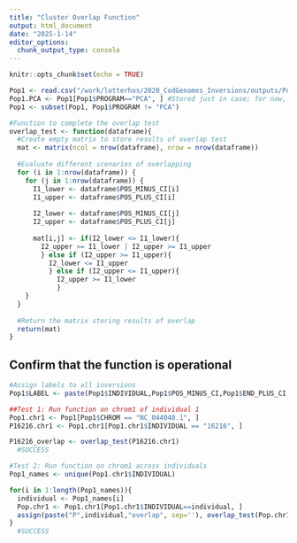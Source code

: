 ```yaml
---
title: "Cluster Overlap Function"
output: html_document
date: "2025-1-14"
editor_options: 
  chunk_output_type: console
---
```


```r
knitr::opts_chunk$set(echo = TRUE)

```

```r
Pop1 <- read.csv("/work/lotterhos/2020_CodGenomes_Inversions/outputs/Pop1_INV.csv")
Pop1.PCA <- Pop1[Pop1$PROGRAM=="PCA", ] #Stored just in case; for now, doing overlap test without PCA
Pop1 <- subset(Pop1, Pop1$PROGRAM != "PCA")

```

```r
#Function to complete the overlap test
overlap_test <- function(dataframe){
  #Create empty matrix to store results of overlap test
  mat <- matrix(ncol = nrow(dataframe), nrow = nrow(dataframe))
  
  #Evaluate different scenarios of overlapping
  for (i in 1:nrow(dataframe)) {
    for (j in 1:nrow(dataframe)) {
      I1_lower <- dataframe$POS_MINUS_CI[i]
      I1_upper <- dataframe$POS_PLUS_CI[i]
    
      I2_lower <- dataframe$POS_MINUS_CI[j]
      I2_upper <- dataframe$POS_PLUS_CI[j]
    
      mat[i,j] <- if(I2_lower <= I1_lower){
        I2_upper >= I1_lower | I2_upper >= I1_upper
        } else if (I2_upper >= I1_upper){
          I2_lower <= I1_upper
          } else if (I2_upper <= I1_upper){
            I2_upper >= I1_lower
            }
    }
  }
  
  #Return the matrix storing results of overlap
  return(mat)
}

```

## Confirm that the function is operational

```r
#Assign labels to all inversions
Pop1$LABEL <- paste(Pop1$INDIVIDUAL,Pop1$POS_MINUS_CI,Pop1$END_PLUS_CI, sep="_")

##Test 1: Run function on chrom1 of individual 1
Pop1.chr1 <- Pop1[Pop1$CHROM == "NC_044048.1", ]
P16216.chr1 <- Pop1.chr1[Pop1.chr1$INDIVIDUAL == "16216", ]

P16216_overlap <- overlap_test(P16216.chr1)
  #SUCCESS

#Test 2: Run function on chrom1 across individuals
Pop1_names <- unique(Pop1.chr1$INDIVIDUAL)

for(i in 1:length(Pop1_names)){
  individual <- Pop1_names[i]
  Pop.chr1 <- Pop1.chr1[Pop1.chr1$INDIVIDUAL==individual, ]
  assign(paste("P",individual,"overlap", sep=''), overlap_test(Pop.chr1))
}
  #SUCCESS
```